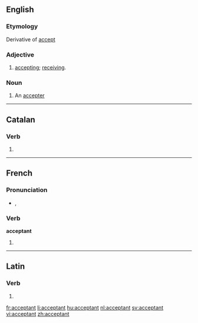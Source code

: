 ==English==

===Etymology===
Derivative of [[accept]]

===Adjective===
{{en-adj}}

# [[accepting]]; [[receiving]].

===Noun===
{{en-noun}}

# An [[accepter]]

----

==Catalan==

===Verb===
{{infl form|ca|verb}}

# {{ca-verb form of|t=pres|m=ptc|acceptar}}

----

==French==

===Pronunciation===
* {{IPA|/ak.sɛp.tɑ̃/|lang=fr}}, {{SAMPA|/ak.sEp.tA~/}}

===Verb===
'''acceptant'''

# {{present participle of|[[accepter]]|lang=fr}}

----

==Latin==

===Verb===
{{la-verb-form|acceptant}}

# {{conjugation of|accepto|acceptō|3|p|pres|act|ind|lang=la}}

[[fr:acceptant]]
[[li:acceptant]]
[[hu:acceptant]]
[[nl:acceptant]]
[[sv:acceptant]]
[[vi:acceptant]]
[[zh:acceptant]]